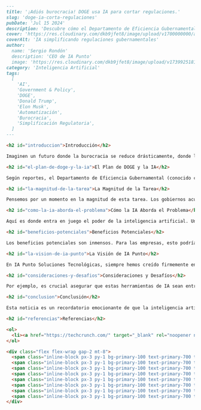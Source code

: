 ```markdown
---
title: '¡Adiós burocracia! DOGE usa IA para cortar regulaciones.'
slug: 'doge-ia-corta-regulaciones'
pubDate: 'Jul 15 2024'
description: 'Descubre cómo el Departamento de Eficiencia Gubernamental (DOGE) planea usar la inteligencia artificial para eliminar la mitad de las regulaciones federales, y los inmensos beneficios que esto podría traer para empresas y ciudadanos.'
cover: 'https://res.cloudinary.com/dkb9jfet8/image/upload/v1700000000/ai_government_regulations.jpg'
coverAlt: 'IA simplificando regulaciones gubernamentales'
author:
  name: 'Sergio Rondón'
  description: 'CEO de IA Punto'
  image: 'https://res.cloudinary.com/dkb9jfet8/image/upload/v1739925181/sergio_gdcaeh.png'
category: 'Inteligencia Artificial'
tags:
  [
    'AI',
    'Government & Policy',
    'DOGE',
    'Donald Trump',
    'Elon Musk',
    'Automatización',
    'Burocracia',
    'Simplificación Regulatoria',
  ]
---

<h2 id="introduccion">Introducción</h2>

Imaginen un futuro donde la burocracia se reduce drásticamente, donde las regulaciones complejas y a menudo redundantes se simplifican a la mitad, haciendo la vida más fácil para todos. ¡Pues bien, ese futuro podría estar más cerca de lo que pensamos! Recientemente, ha surgido una noticia fascinante que nos llena de entusiasmo en IA Punto Soluciones Tecnológicas, ya que resalta el increíble potencial de la inteligencia artificial en áreas que quizás no habíamos imaginado.

<h2 id="el-plan-de-doge-y-la-ia">El Plan de DOGE y la IA</h2>

Según reportes, el Departamento de Eficiencia Gubernamental (conocido como DOGE, por sus siglas en inglés) ha presentado planes ambiciosos para utilizar una nueva herramienta de inteligencia artificial con un objetivo sorprendente: ¡eliminar la mitad de los mandatos regulatorios del gobierno federal en un plazo muy corto! Esto es un verdadero cambio de juego y una prueba contundente de cómo la IA no es solo para chatbots o coches autónomos, sino que puede transformar la forma en que operan las instituciones más grandes.

<h2 id="la-magnitud-de-la-tarea">La Magnitud de la Tarea</h2>

Pensemos por un momento en la magnitud de esta tarea. Los gobiernos acumulan leyes, normas y regulaciones a lo largo de décadas, a veces siglos. Muchas de estas normativas se vuelven obsoletas, se solapan entre sí o crean barreras innecesarias que ralentizan el progreso y encarecen los procesos, tanto para las empresas como para los ciudadanos comunes. Reducir esta carga a la mitad no es simplemente cortar por lo sano; requiere una comprensión profunda de cada regulación, su propósito original, su impacto actual y si aún es relevante en el mundo de hoy.

<h2 id="como-la-ia-aborda-el-problema">Cómo la IA Aborda el Problema</h2>

Aquí es donde entra en juego el poder de la inteligencia artificial. Una herramienta de IA diseñada para esta labor probablemente utilizaría algoritmos avanzados de procesamiento de lenguaje natural (NLP) para leer y entender miles, o incluso millones, de páginas de texto legal y regulatorio. Podría identificar patrones, detectar redundancias, señalar contradicciones y marcar aquellas regulaciones que ya no cumplen su función o que, de hecho, impiden la eficiencia. Es como tener un ejército de abogados y expertos en regulación trabajando 24/7, pero con una velocidad y capacidad de análisis que ningún equipo humano podría igualar.

<h2 id="beneficios-potenciales">Beneficios Potenciales</h2>

Los beneficios potenciales son inmensos. Para las empresas, esto podría significar menos trámites, costos reducidos de cumplimiento y una mayor agilidad para innovar y crecer. Imaginen un negocio que ya no tiene que navegar por un laberinto de permisos y licencias duplicados. Para los ciudadanos, podría traducirse en servicios gubernamentales más rápidos y eficientes, menos papeleo y una administración pública más ágil y receptiva a sus necesidades. Además, una menor carga regulatoria podría fomentar la inversión y la creación de empleo, impulsando la economía en general.

<h2 id="la-vision-de-ia-punto">La Visión de IA Punto</h2>

En IA Punto Soluciones Tecnológicas, siempre hemos creído firmemente en la capacidad de la inteligencia artificial para simplificar la complejidad y optimizar procesos. Ver a una entidad gubernamental adoptar estas herramientas a una escala tan ambiciosa refuerza nuestra visión y misión. Así como DOGE busca transformar la eficiencia gubernamental, nosotros nos dedicamos a ayudar a empresas y organizaciones a desentrañar sus propios desafíos operativos y estratégicos mediante soluciones de IA personalizadas. Nuestra experiencia nos permite entender que, aunque la promesa es enorme, el camino no está exento de desafíos.

<h2 id="consideraciones-y-desafios">Consideraciones y Desafíos</h2>

Por ejemplo, es crucial asegurar que estas herramientas de IA sean entrenadas con datos imparciales y que sus decisiones sean transparentes y auditables. La eliminación de regulaciones debe hacerse con extrema cautela para evitar consecuencias no deseadas o la erosión de protecciones importantes. La supervisión humana, la validación de expertos legales y la participación de las partes interesadas serán fundamentales para garantizar que esta iniciativa sea un éxito duradero y beneficie a la sociedad en su conjunto.

<h2 id="conclusion">Conclusión</h2>

Esta noticia es un recordatorio emocionante de que la inteligencia artificial está en constante evolución y su potencial para transformar nuestro mundo es casi ilimitado. Desde la automatización de tareas repetitivas hasta el análisis de vastos conjuntos de datos para tomar decisiones estratégicas, la IA está redefiniendo lo que es posible. En IA Punto, estamos listos para ayudarles a explorar cómo estas innovaciones pueden llevar su organización al siguiente nivel, tal como el gobierno busca optimizar su propia eficiencia. El futuro es inteligente, y estamos aquí para construirlo juntos.

<h2 id="referencias">Referencias</h2>

<ol>
  <li><a href="https://techcrunch.com/" target="_blank" rel="noopener noreferrer">TechCrunch</a></li>
</ol>

<div class="flex flex-wrap gap-2 mt-8">
  <span class="inline-block px-3 py-1 bg-primary-100 text-primary-700 text-xs font-semibold rounded-full shadow-sm">AI</span>
  <span class="inline-block px-3 py-1 bg-primary-100 text-primary-700 text-xs font-semibold rounded-full shadow-sm">Government & Policy</span>
  <span class="inline-block px-3 py-1 bg-primary-100 text-primary-700 text-xs font-semibold rounded-full shadow-sm">DOGE</span>
  <span class="inline-block px-3 py-1 bg-primary-100 text-primary-700 text-xs font-semibold rounded-full shadow-sm">Donald Trump</span>
  <span class="inline-block px-3 py-1 bg-primary-100 text-primary-700 text-xs font-semibold rounded-full shadow-sm">Elon Musk</span>
  <span class="inline-block px-3 py-1 bg-primary-100 text-primary-700 text-xs font-semibold rounded-full shadow-sm">Automatización</span>
  <span class="inline-block px-3 py-1 bg-primary-100 text-primary-700 text-xs font-semibold rounded-full shadow-sm">Burocracia</span>
  <span class="inline-block px-3 py-1 bg-primary-100 text-primary-700 text-xs font-semibold rounded-full shadow-sm">Simplificación Regulatoria</span>
</div>
```